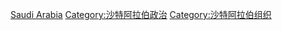 [[Category:亚洲各国政府|Saudi Arabia]]
[[Category:沙特阿拉伯政治|Category:沙特阿拉伯政治]]
[[Category:沙特阿拉伯组织|Category:沙特阿拉伯组织]]